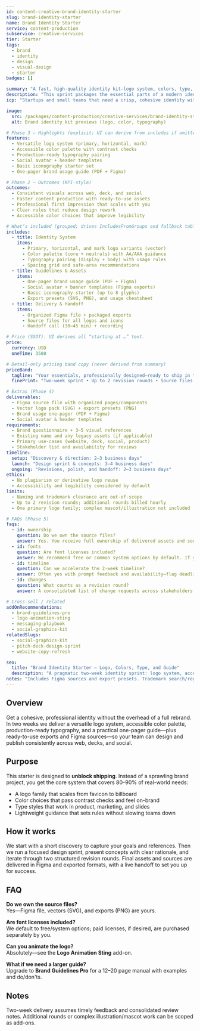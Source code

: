 ```yaml
---
id: content-creative-brand-identity-starter
slug: brand-identity-starter
name: Brand Identity Starter
service: content-production
subservice: creative-services
tier: Starter
tags:
  - brand
  - identity
  - design
  - visual-design
  - starter
badges: []

summary: "A fast, high-quality identity kit—logo system, colors, type, and a one-pager guide—so you can ship consistent, professional visuals across every channel."
description: "This sprint packages the essential parts of a modern identity into a pragmatic, shippable kit. You’ll get a versatile logo system, an accessible color palette, type pairing, and a concise usage guide—plus ready-to-use social avatars and templates—so your team can design and publish with confidence."
icp: "Startups and small teams that need a crisp, cohesive identity without a months-long rebrand."

image:
  src: /packages/content-production/creative-services/brand-identity-starter.png
  alt: Brand identity kit previews (logo, color, typography)

# Phase 3 — Highlights (explicit; UI can derive from includes if omitted)
features:
  - Versatile logo system (primary, horizontal, mark)
  - Accessible color palette with contrast checks
  - Production-ready typography pairing
  - Social avatar + header templates
  - Basic iconography starter set
  - One-pager brand usage guide (PDF + Figma)

# Phase 2 — Outcomes (KPI-style)
outcomes:
  - Consistent visuals across web, deck, and social
  - Faster content production with ready-to-use assets
  - Professional first impression that scales with you
  - Clear rules that reduce design rework
  - Accessible color choices that improve legibility

# What’s included (grouped; drives IncludesFromGroups and fallback table)
includes:
  - title: Identity System
    items:
      - Primary, horizontal, and mark logo variants (vector)
      - Color palette (core + neutrals) with AA/AAA guidance
      - Typography pairing (display + body) with usage rules
      - Spacing grid and safe-area recommendations
  - title: Guidelines & Assets
    items:
      - One-pager brand usage guide (PDF + Figma)
      - Social avatar + banner templates (Figma exports)
      - Basic iconography starter (up to 8 glyphs)
      - Export presets (SVG, PNG), and usage cheatsheet
  - title: Delivery & Handoff
    items:
      - Organized Figma file + packaged exports
      - Source files for all logos and icons
      - Handoff call (30–45 min) + recording

# Price (SSOT). UI derives all “starting at …” text.
price:
  currency: USD
  oneTime: 3500

# Detail-only pricing band copy (never derived from summary)
priceBand:
  tagline: "Your essentials, professionally designed—ready to ship in two weeks."
  finePrint: "Two-week sprint • Up to 2 revision rounds • Source files included"

# Extras (Phase 4)
deliverables:
  - Figma source file with organized pages/components
  - Vector logo pack (SVG) + export presets (PNG)
  - Brand usage one-pager (PDF + Figma)
  - Social avatar & header templates
requirements:
  - Brand questionnaire + 3–5 visual references
  - Existing name and any legacy assets (if applicable)
  - Primary use-cases (website, deck, social, product)
  - Stakeholder list and availability for reviews
timeline:
  setup: "Discovery & direction: 2–3 business days"
  launch: "Design sprint & concepts: 3–4 business days"
  ongoing: "Revisions, polish, and handoff: 2–3 business days"
ethics:
  - No plagiarism or derivative logo reuse
  - Accessibility and legibility considered by default
limits:
  - Naming and trademark clearance are out-of-scope
  - Up to 2 revision rounds; additional rounds billed hourly
  - One primary logo family; complex mascot/illustration not included

# FAQs (Phase 5)
faqs:
  - id: ownership
    question: Do we own the source files?
    answer: Yes. You receive full ownership of delivered assets and source files.
  - id: fonts
    question: Are font licenses included?
    answer: We recommend free or common system options by default. If you choose paid typefaces, licenses are purchased separately by the client.
  - id: timeline
    question: Can we accelerate the 2-week timeline?
    answer: Often yes with prompt feedback and availability—flag deadlines in the kickoff and we’ll plan accordingly.
  - id: changes
    question: What counts as a revision round?
    answer: A consolidated list of change requests across stakeholders. We guide you to collect and prioritize feedback between rounds.

# Cross-sell / related
addOnRecommendations:
  - brand-guidelines-pro
  - logo-animation-sting
  - messaging-playbook
  - social-graphics-kit
relatedSlugs:
  - social-graphics-kit
  - pitch-deck-design-sprint
  - website-copy-refresh

seo:
  title: "Brand Identity Starter — Logo, Colors, Type, and Guide"
  description: "A pragmatic two-week identity sprint: logo system, accessible colors, typography, and a one-pager guide—plus templates so you can ship fast."
notes: "Includes Figma sources and export presets. Trademark search/registration and paid font licenses excluded."
---
```


## Overview

Get a cohesive, professional identity without the overhead of a full rebrand. In two weeks we deliver a versatile logo system, accessible color palette, production-ready typography, and a practical one-pager guide—plus ready-to-use exports and Figma sources—so your team can design and publish consistently across web, decks, and social.

## Purpose

This starter is designed to **unblock shipping**. Instead of a sprawling brand project, you get the core system that covers 80–90% of real-world needs:

- A logo family that scales from favicon to billboard  
- Color choices that pass contrast checks and feel on-brand  
- Type styles that work in product, marketing, and slides  
- Lightweight guidance that sets rules without slowing teams down

## How it works

We start with a short discovery to capture your goals and references. Then we run a focused design sprint, present concepts with clear rationale, and iterate through two structured revision rounds. Final assets and sources are delivered in Figma and exported formats, with a live handoff to set you up for success.

## FAQ

**Do we own the source files?**  
Yes—Figma file, vectors (SVG), and exports (PNG) are yours.

**Are font licenses included?**  
We default to free/system options; paid licenses, if desired, are purchased separately by you.

**Can you animate the logo?**  
Absolutely—see the **Logo Animation Sting** add-on.

**What if we need a larger guide?**  
Upgrade to **Brand Guidelines Pro** for a 12–20 page manual with examples and do/don'ts.

## Notes

Two-week delivery assumes timely feedback and consolidated review notes. Additional rounds or complex illustration/mascot work can be scoped as add-ons.
